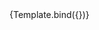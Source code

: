 

<Meta title="Components/InputText/Placeholder" component={VvInputText} />

<Canvas>
	<Story
		name="Placeholder"
		play={testInputText}
		args={{
			name: 'input-text-placeholder',
			placeholder: 'Placeholder',
			'data-testId': 'input-text'
		}}>
		{Template.bind({})}
	</Story>
</Canvas>
